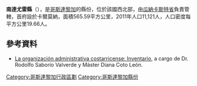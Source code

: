 '''南達尤雷縣'''（{{lang-es|Cantón de Nandayure}}），是[[哥斯達黎加|哥斯達黎加]]的縣份，位於該國西北部，由[[瓜納卡斯特省|瓜納卡斯特省]]負責管轄，首府設於卡爾莫納，面積565.59平方公里，2011年人口11,121人，人口密度每平方公里19.66人。

==參考資料==
* [http://www.cesdepu.com/org/guanacaste.htm#cantones La organización administrativa costarricense: Inventario]{{Wayback|url=http://www.cesdepu.com/org/guanacaste.htm#cantones |date=20100418094618 }}, a cargo de Dr. Rodolfo Saborío Valverde y Máster Diana Coto León.

{{哥斯達黎加省份}}
[[Category:哥斯達黎加行政區劃|Category:哥斯達黎加行政區劃]]
[[Category:哥斯達黎加縣份|Category:哥斯達黎加縣份]]